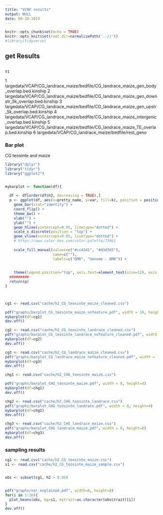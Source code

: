 ```yaml
---
title: "VCAP results"
output: NULL
date: 09-28-2019
---
```



```r
knitr::opts_chunk$set(echo = TRUE) 
knitr::opts_knit$set(root.dir=normalizePath('..//')) 
#library(tidyverse)
```


## get Results
                                                                                             V1
1       largedata/VCAP/CG_landrace_maize/bedfile/CG_landrace_maize_gen_body_overlap.bed.kinship
2 largedata/VCAP/CG_landrace_maize/bedfile/CG_landrace_maize_gen_downstr_5k_overlap.bed.kinship
3   largedata/VCAP/CG_landrace_maize/bedfile/CG_landrace_maize_gen_upstr_5k_overlap.bed.kinship
4     largedata/VCAP/CG_landrace_maize/bedfile/CG_landrace_maize_intergenic_overlap.bed.kinship
5             largedata/VCAP/CG_landrace_maize/bedfile/CG_landrace_maize_TE_overlap.bed.kinship
6                                            largedata/VCAP/CG_landrace_maize/bedfile/rest_geno


### Bar plot

CG teosinte and maize
```r

library("dplyr")
library("tidyr")
library("ggplot2")


mybarplot <- function(df){
  
  df <- df[order(df$h2, decreasing = TRUE),]
  p <- ggplot(df, aes(x=pretty_name, y=var, fill=k), position = position_stack(reverse = TRUE)) +
    geom_bar(stat="identity") +
    coord_flip() +
    theme_bw() +
    xlab("") +
    ylab("") +
    geom_hline(yintercept=0.05, linetype="dotted") +
    scale_x_discrete(position = "top") +
    geom_vline(xintercept=0.05, linetype="dotted") +
    # https://www.color-hex.com/color-palette/73961
    
    scale_fill_manual(values=c("#cc4141", "#d3d3d3"),
                      name=c(""),
                      labels=c("DMR", "Genome - DMR")) +
    
    
    theme(legend.position="top", axis.text=element_text(size=12), axis.title=element_text(size=15) )
  #########
  return(p)
}



cg1 <- read.csv("cache/h2_CG_teosinte_maize_cleaned.csv")

pdf("graphs/barplot_CG_teosinte_maize_nofeature.pdf", width = 10, height=6)
mybarplot(df=cg1)
dev.off()  

cg2 <- read.csv("cache/h2_CG_teosinte_landrace_cleaned.csv")
pdf("graphs/barplot_CG_teosinte_landrace_nofeature_cleaned.pdf", width = 10, height=6)
mybarplot(df=cg2)
dev.off()  

cg3 <- read.csv("cache/h2_CG_landrace_maize_cleaned.csv")
pdf("graphs/barplot_CG_landrace_maize_nofeature_cleaned.pdf", width = 10, height=6)
mybarplot(df=cg3)
dev.off()  

```

```r
chg1 <- read.csv("cache/h2_CHG_teosinte_maize.csv")

pdf("graphs/barplot_CHG_teosinte_maize.pdf", width = 8, height=4)
mybarplot(df=chg1)
dev.off()  

chg2 <- read.csv("cache/h2_CHG_teosinte_landrace.csv")
pdf("graphs/barplot_CHG_teosinte_landrace.pdf", width = 8, height=4)
mybarplot(df=chg2)
dev.off()  

chg3 <- read.csv("cache/h2_CHG_landrace_maize.csv")
pdf("graphs/barplot_CHG_landrace_maize.pdf", width = 8, height=8)
mybarplot(df=chg3)
dev.off()  
```



### sampling results
```r
cg1 <- read.csv("cache/h2_CG_teosinte_maize.csv")
s1 <- read.csv("cache/h2_CG_teosinte_maize_sample.csv")


obs <- subset(cg1, h2 > 0.05)


pdf("graphs/var_explained.pdf", width=8, height=8)
for(i in 1:16){
  plot_beans(obs, bg=s1, mytrait=as.character(obs$trait)[i])
}
dev.off()

```

